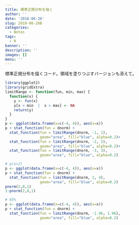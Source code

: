 ```yaml
---
title: 標準正規分布を描く
author: ''
date: '2018-06-26'
slug: 2018-06-26B
categories:
  - Notes
tags:
  - R
banner: ''
description: ''
images: []
menu: ''
---
```

標準正規分布を描くコード。領域を塗りつぶすバージョンも添えて。
<!--more-->

```r
library(ggplot2)
library(gridExtra)
limitRange <- function(fun, min, max) {
  function(x) {
    y <- fun(x)
    y[x < min  |  x > max] <- NA
    return(y)
  }
}
p <- ggplot(data.frame(x=c(-4, 4)), aes(x=x))
p + stat_function(fun = dnorm) +
  stat_function(fun = limitRange(dnorm, -1, 1),
                geom="area", fill="blue", alpha=0.2)+
  stat_function(fun = limitRange(dnorm, -2, 2),
                geom="area", fill="blue", alpha=0.2)+
  stat_function(fun = limitRange(dnorm, -3, 3),
                geom="area", fill="blue", alpha=0.2)

# p(x>2)
p <- ggplot(data.frame(x=c(-4, 4)), aes(x=x))
p + stat_function(fun = dnorm) +
  stat_function(fun = limitRange(dnorm, 2, 4),
                geom="area", fill="blue", alpha=0.2)
pnorm(2,0,1)
1-pnorm(2,0,1)

# 95%
p <- ggplot(data.frame(x=c(-4, 4)), aes(x=x))
p + stat_function(fun = dnorm) +
  stat_function(fun = limitRange(dnorm, -1.96, 1.96),
                geom="area", fill="blue", alpha=0.2)
```
